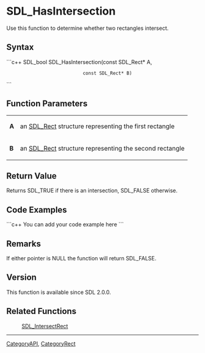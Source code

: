 
= SDL_HasIntersection =
Use this function to determine whether two rectangles intersect.


== Syntax ==
```c++
SDL_bool SDL_HasIntersection(const SDL_Rect* A,
                             const SDL_Rect* B)
```

== Function Parameters ==
{|
|'''A'''
|an [[SDL_Rect]] structure representing the first rectangle
|-
|'''B'''
|an [[SDL_Rect]] structure representing the second rectangle
|}

== Return Value ==
Returns SDL_TRUE if there is an intersection, SDL_FALSE otherwise.

== Code Examples ==
```c++
You can add your code example here
```

== Remarks ==
If either pointer is NULL the function will return SDL_FALSE.

== Version ==
This function is available since SDL 2.0.0.

== Related Functions ==
:[[SDL_IntersectRect]]

----
[[CategoryAPI]], [[CategoryRect]]
